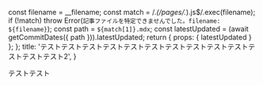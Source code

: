   const filename = __filename;
  const match = /.*(\/pages\/.*)\.js$/.exec(filename);
  if (!match) throw Error(`記事ファイルを特定できませんでした。filename: ${filename}`);
  const path = `${match[1]}.mdx`;
  const latestUpdated = (await getCommitDates({ path })).latestUpdated;
  return { props: { latestUpdated } };
};
  title: 'テストテストテストテストテストテストテストテストテストテストテストテストテスト2',
}

テストテスト
